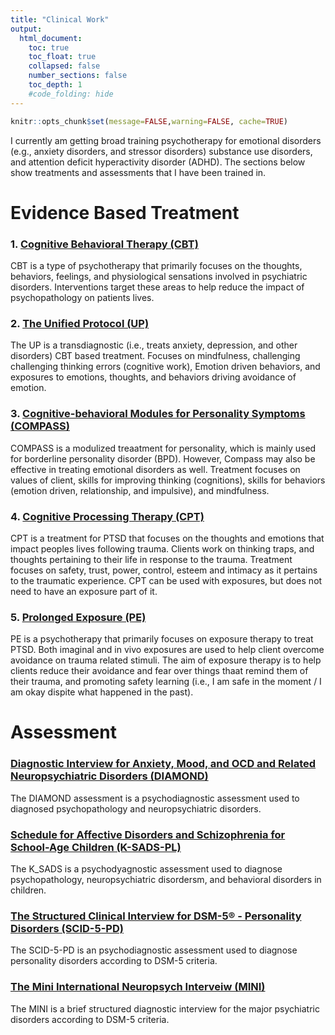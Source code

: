 ```yaml
---
title: "Clinical Work"
output:
  html_document:
    toc: true
    toc_float: true
    collapsed: false
    number_sections: false
    toc_depth: 1
    #code_folding: hide
---
```


```r
knitr::opts_chunk$set(message=FALSE,warning=FALSE, cache=TRUE)
```

I currently am getting broad training psychotherapy for emotional disorders (e.g., anxiety disorders, and stressor disorders) substance use disorders, and attention deficit hyperactivity disorder (ADHD). The sections below show treatments and assessments that I have been trained in. 

# Evidence Based Treatment

### 1. [Cognitive Behavioral Therapy (CBT)](https://www.apa.org/ptsd-guideline/patients-and-families/cognitive-behavioral)

CBT is a type of psychotherapy that primarily focuses on the thoughts, behaviors, feelings, and physiological sensations involved in psychiatric disorders. Interventions target these areas to help reduce the impact of psychopathology on patients lives. 

### 2. [The Unified Protocol (UP)](https://www.ncbi.nlm.nih.gov/pmc/articles/PMC5710228/)

The UP is a transdiagnostic (i.e., treats anxiety, depression, and other disorders) CBT based treatment. Focuses on mindfulness, challenging challenging thinking errors (cognitive work), Emotion driven behaviors, and exposures to emotions, thoughts, and behaviors driving avoidance of emotion. 
    
### 3. [Cognitive-behavioral Modules for Personality Symptoms (COMPASS)](https://pubmed.ncbi.nlm.nih.gov/36595435/)

COMPASS is a modulized treaatment for personality, which is mainly used for borderline personality disorder (BPD). However, Compass may also be effective in treating emotional disorders as well. Treatment focuses on values of client, skills for improving thinking (cognitions), skills for behaviors (emotion driven, relationship, and impulsive), and mindfulness. 
    
### 4. [Cognitive Processing Therapy (CPT)](https://www.apa.org/ptsd-guideline/treatments/cognitive-processing-therapy)

CPT is a treatment for PTSD that focuses on the thoughts and emotions that impact peoples lives following trauma. Clients work on thinking traps, and thoughts pertaining to their life in response to the trauma. Treatment focuses on safety, trust, power, control, esteem and intimacy as it pertains to the traumatic experience. CPT can be used with exposures, but does not need to have an exposure part of it. 

### 5. [Prolonged Exposure (PE)](https://www.apa.org/ptsd-guideline/treatments/prolonged-exposure#:~:text=Prolonged%20exposure%20is%20a%20specific,doing%20so%20reinforces%20their%20fear.)
PE is a psychotherapy that primarily focuses on exposure therapy to treat PTSD. Both imaginal and in vivo exposures are used to help client overcome avoidance on trauma related stimuli. The aim of exposure therapy is to help clients reduce their avoidance and fear over things thaat remind them of their trauma, and promoting safety learning (i.e., I am safe in the moment / I am okay dispite what happened in the past).
    
# Assessment

### [Diagnostic Interview for Anxiety, Mood, and OCD and Related Neuropsychiatric Disorders (DIAMOND)](https://giving.hartfordhospital.org/tolin-diamond-training-video/)
The DIAMOND assessment is a psychodiagnostic assessment used to diagnosed psychopathology and neuropsychiatric disorders.

### [Schedule for Affective Disorders and Schizophrenia for School-Age Children (K-SADS-PL)](https://www.ncbi.nlm.nih.gov/pmc/articles/PMC2736874/)
The K_SADS is a psychodyagnostic assessment used to diagnose psychopathology, neuropsychiatric disordersm, and behavioral disorders in children. 

### [The Structured Clinical Interview for DSM-5® - Personality Disorders (SCID-5-PD) ](https://www.appi.org/products/structured-clinical-interview-for-dsm-5-scid-5)
The SCID-5-PD is an psychodiagnostic assessment used to diagnose personality disorders according to DSM-5 criteria.

### [The Mini International Neuropsych Interveiw (MINI)](https://harmresearch.org/mini-international-neuropsychiatric-interview-mini/)
The MINI is a brief structured diagnostic interview for the major psychiatric disorders according to DSM-5 criteria. 

